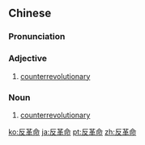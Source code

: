 ==Chinese==
{{zh-forms|type=12}}

===Pronunciation===
{{zh-pron
|m=fǎngémìng
|c=faan2 gaak3 ming6
|cat=a,n
}}

===Adjective===
{{zh-adj}}

# {{lb|zh|attributive}} [[counterrevolutionary]]

===Noun===
{{zh-noun}}

# [[counterrevolutionary]] {{qualifier|a person who opposes a revolution}}

{{zh-cat|Advanced}}

[[ko:反革命]]
[[ja:反革命]]
[[pt:反革命]]
[[zh:反革命]]